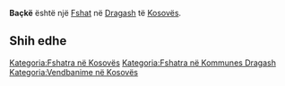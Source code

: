 {{Fshat në Kosovës
 | Emri                = Baçkë
| sqi_D_name = Baçkë
| sqi_D_FULL_NAME_RO = Baçkë
| sqi_D_FULL_NAME_ND_RO = Backe
| sqi_D_SORT_NAME_RG = BACKE
| sqi_D_FULL_NAME_RG = Baçkë
| sqi_D_FULL_NAME_ND_RG = Backe
| sqi_V_name = Boçka
| sqi_V_FULL_NAME_RO = Boçka Baqkë
| sqi_V_FULL_NAME_ND_RO = Bocka Baqke
| sqi_V_SORT_NAME_RG = BOCKA BAQKE
| sqi_V_FULL_NAME_RG = Boçka Baqkë
| sqi_V_FULL_NAME_ND_RG = Bocka Baqke
| srp_N_name = Bačka
| srp_N_FULL_NAME_RO = Bačka
| srp_N_FULL_NAME_ND_RO = Backa
| srp_N_SORT_NAME_RG = BACKA
| srp_N_FULL_NAME_RG = Bačka
| srp_N_FULL_NAME_ND_RG = Backa
| srp_NS_name = Бачка
| srp_NS_FULL_NAME_RO = Бачка
| srp_NS_FULL_NAME_ND_RO = Бачка
| srp_NS_SORT_NAME_RG = БАЧКА
| srp_NS_FULL_NAME_RG = Бачка
| srp_NS_FULL_NAME_ND_RG = Бачка
| srp_V_name = Baćka
| srp_V_FULL_NAME_RO = Baćka
| srp_V_FULL_NAME_ND_RO = Backa
| srp_V_SORT_NAME_RG = BACKA
| srp_V_FULL_NAME_RG = Baćka
| srp_V_FULL_NAME_ND_RG = Backa
| srp_VS_name = Баћка
| srp_VS_FULL_NAME_RO = Баћка
| srp_VS_FULL_NAME_ND_RO = Баћка
| srp_VS_SORT_NAME_RG = БАЋКА
| srp_VS_FULL_NAME_RG = Баћка
| srp_VS_FULL_NAME_ND_RG = Баћка

 | Emri (Rasa dhanore) = 
 | Figura              = 
 | Shteti              = Kosovo
 | Komuna              = Dragash
 | Kodi postar         = 
 | Sipërfaqja          = 

 | Popullsia           = 

 | Regj. i popullsisë  = 
 | Dend. e popullsisë  = 
 | Faqja zyrtare       = 
 <!--- Koordinatat ----> 
 | Gjerësia            = 42.010278
 | Gjatësia            = 20.666944
 | Lartësia            = 
}}
'''Baçkë''' është një [[Fshat]] në [[Dragash]] të [[Kosovës]].

<!-- == Gjeografia == -->
<!-- == Historia == -->
<!-- == Demografia == -->
== Shih edhe ==
{{Komuna Dragash}}
{{Kosovo-Administrata-Cung}}

[[Kategoria:Fshatra në Kosovës]]
[[Kategoria:Fshatra në Kommunes Dragash]]
[[Kategoria:Vendbanime në Kosovës]]